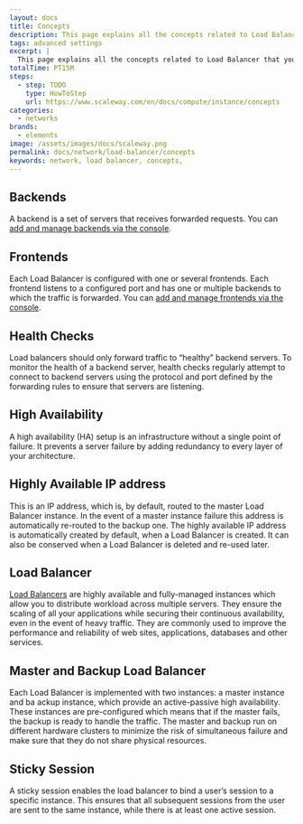 ```yaml
---
layout: docs
title: Concepts
description: This page explains all the concepts related to Load Balancer
tags: advanced settings
excerpt: |
  This page explains all the concepts related to Load Balancer that you might encounter while using Scaleway products and ressources.
totalTime: PT15M
steps:
  - step: TODO
    type: HowToStep
    url: https://www.scaleway.com/en/docs/compute/instance/concepts
categories:
  - networks
brands:
  - elements
image: /assets/images/docs/scaleway.png
permalink: docs/network/load-balancer/concepts
keywords: network, load balancer, concepts,
---
```


<Concept opened>

## Backends

A backend is a set of servers that receives forwarded requests. You can [add and manage backends via the console](/network/load-balancer/how-to/manage-frontends-and-backends/).

</Concept>

<Concept opened>

## Frontends

Each Load Balancer is configured with one or several frontends. Each frontend listens to a configured port and has one or multiple backends to which the traffic is forwarded. You can [add and manage frontends via the console](/network/load-balancer/how-to/manage-frontends-and-backends/).

</Concept>

<Concept opened>

## Health Checks

Load balancers should only forward traffic to “healthy” backend servers. To monitor the health of a backend server, health checks regularly attempt to connect to backend servers using the protocol and port defined by the forwarding rules to ensure that servers are listening.

</Concept>

<Concept opened>

## High Availability

A high availability (HA) setup is an infrastructure without a single point of failure. It prevents a server failure by adding redundancy to every layer of your architecture.

</Concept>

<Concept>


## Highly Available IP address

This is an IP address, which is, by default, routed to the master Load Balancer instance. In the event of a master instance failure this address is automatically re-routed to the backup one. The highly available IP address is automatically created by default, when a Load Balancer is created. It can also be conserved when a Load Balancer is deleted and re-used later.

</Concept>

<Concept>

## Load Balancer
[Load Balancers](/network/load-balancer/how-to/create-load-balancer/) are highly available and fully-managed instances which allow you to distribute workload across multiple servers. They ensure the scaling of all your applications while securing their continuous availability, even in the event of heavy traffic. They are commonly used to improve the performance and reliability of web sites, applications, databases and other services.


</Concept>

<Concept>

## Master and Backup Load Balancer

Each Load Balancer is implemented with two instances: a master instance and ba ackup instance, which provide an active-passive high availability. These instances are pre-configured which means that if the master fails, the backup is ready to handle the traffic. The master and backup run on different hardware clusters to minimize the risk of simultaneous failure and make sure that they do not share physical resources.

</Concept>


<Concept>

## Sticky Session

A sticky session enables the load balancer to bind a user’s session to a specific instance. This ensures that all subsequent sessions from the user are sent to the same instance, while there is at least one active session.

</Concept>